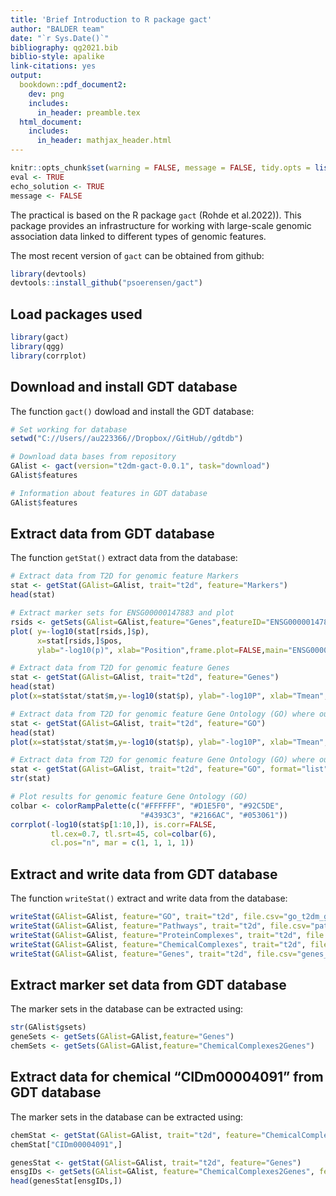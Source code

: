 ```yaml
---
title: 'Brief Introduction to R package gact'
author: "BALDER team"
date: "`r Sys.Date()`"
bibliography: qg2021.bib
biblio-style: apalike
link-citations: yes
output:
  bookdown::pdf_document2:
    dev: png
    includes:
      in_header: preamble.tex
  html_document:
    includes:
      in_header: mathjax_header.html
---
```



```r
knitr::opts_chunk$set(warning = FALSE, message = FALSE, tidy.opts = list(width.cutoff = 70), tidy = TRUE)
eval <- TRUE
echo_solution <- TRUE
message <- FALSE
```

The practical is based on the R package `gact` (Rohde et al.2022)). This package provides an infrastructure for working with large-scale genomic association data linked to different types of genomic features.

The most recent version of `gact` can be obtained from github:

```r
library(devtools)
devtools::install_github("psoerensen/gact")
```

## Load packages used {.unlisted .unnumbered} 

```r
library(gact)
library(qgg)
library(corrplot)
```

## Download and install GDT database {.unlisted .unnumbered} 
The function `gact()` dowload and install the GDT database: 
```r
# Set working for database
setwd("C://Users//au223366//Dropbox//GitHub//gdtdb")

# Download data bases from repository
GAlist <- gact(version="t2dm-gact-0.0.1", task="download")
GAlist$features

# Information about features in GDT database
GAlist$features

```

## Extract data from GDT database {.unlisted .unnumbered} 
The function `getStat()` extract data from the database: 
```r

# Extract data from T2D for genomic feature Markers
stat <- getStat(GAlist=GAlist, trait="t2d", feature="Markers")
head(stat)

# Extract marker sets for ENSG00000147883 and plot
rsids <- getSets(GAlist=GAlist,feature="Genes",featureID="ENSG00000147883")
plot( y=-log10(stat[rsids,]$p),
      x=stat[rsids,]$pos,
      ylab="-log10(p)", xlab="Position",frame.plot=FALSE,main="ENSG00000147883")

# Extract data from T2D for genomic feature Genes
stat <- getStat(GAlist=GAlist, trait="t2d", feature="Genes")
head(stat)
plot(x=stat$stat/stat$m,y=-log10(stat$p), ylab="-log10P", xlab="Tmean",frame.plot=FALSE,main="Genes")

# Extract data from T2D for genomic feature Gene Ontology (GO) where output format is a data frame 
stat <- getStat(GAlist=GAlist, trait="t2d", feature="GO")
head(stat)
plot(x=stat$stat/stat$m,y=-log10(stat$p), ylab="-log10P", xlab="Tmean",frame.plot=FALSE,main="GO")

# Extract data from T2D for genomic feature Gene Ontology (GO) where output format is list 
stat <- getStat(GAlist=GAlist, trait="t2d", feature="GO", format="list", cls=c("p=1e.04","p=0.001","p=0.05","p=0.1","p=0.95"))
str(stat)

# Plot results for genomic feature Gene Ontology (GO) 
colbar <- colorRampPalette(c("#FFFFFF", "#D1E5F0", "#92C5DE",
                             "#4393C3", "#2166AC", "#053061"))
corrplot(-log10(stat$p[1:10,]), is.corr=FALSE,
         tl.cex=0.7, tl.srt=45, col=colbar(6),
         cl.pos="n", mar = c(1, 1, 1, 1))
```

## Extract and write data from GDT database {.unlisted .unnumbered} 
The function `writeStat()` extract and write data from the database: 
```r
writeStat(GAlist=GAlist, feature="GO", trait="t2d", file.csv="go_t2dm_gcta.csv")
writeStat(GAlist=GAlist, feature="Pathways", trait="t2d", file.csv="pathways_t2dm_gcta.csv")
writeStat(GAlist=GAlist, feature="ProteinComplexes", trait="t2d", file.csv="proteincomplexes_t2dm_gcta.csv")
writeStat(GAlist=GAlist, feature="ChemicalComplexes", trait="t2d", file.csv="chemicalcomplexes_t2dm_gcta.csv")
writeStat(GAlist=GAlist, feature="Genes", trait="t2d", file.csv="genes_t2dm_gcta.csv")
```

## Extract marker set data from GDT database {.unlisted .unnumbered} 
The marker sets in the database can be extracted using: 
```r
str(GAlist$gsets)
geneSets <- getSets(GAlist=GAlist,feature="Genes")
chemSets <- getSets(GAlist=GAlist,feature="ChemicalComplexes2Genes")

```

## Extract data for chemical "CIDm00004091" from GDT database {.unlisted .unnumbered} 
The marker sets in the database can be extracted using: 
```r
chemStat <- getStat(GAlist=GAlist, trait="t2d", feature="ChemicalComplexes", cls=c("p=1e.04","p=0.001","p=0.05","p=0.1","p=0.95"))
chemStat["CIDm00004091",]

genesStat <- getStat(GAlist=GAlist, trait="t2d", feature="Genes")
ensgIDs <- getSets(GAlist=GAlist, feature="ChemicalComplexes2Genes", featureID="CIDm00004091")
head(genesStat[ensgIDs,])


```
